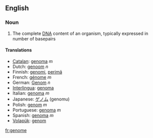 ==English==
===Noun===
{{wikipediapar|Genome}}
# {{genetics}} The complete [[DNA]] content of an organism, typically expressed in number of basepairs

====Translations====
*[[Catalan]]: [[genoma]] ''m''
*Dutch: [[genoom]] ''n''
*Finnish: [[genomi]], [[perimä]]
*French: [[génome]] ''m''
*German: [[Genom]] ''n''
*[[Interlingua]]: [[genoma]]
*Italian: [[genoma]] ''m''
*Japanese: [[ゲノム]] (genomu)
*Polish: [[genom]] ''m''
*Portuguese: [[genoma]] ''m''
*Spanish: [[genoma]] ''m''
*[[Volapük]]: [[genom]]

[[fr:genome]]